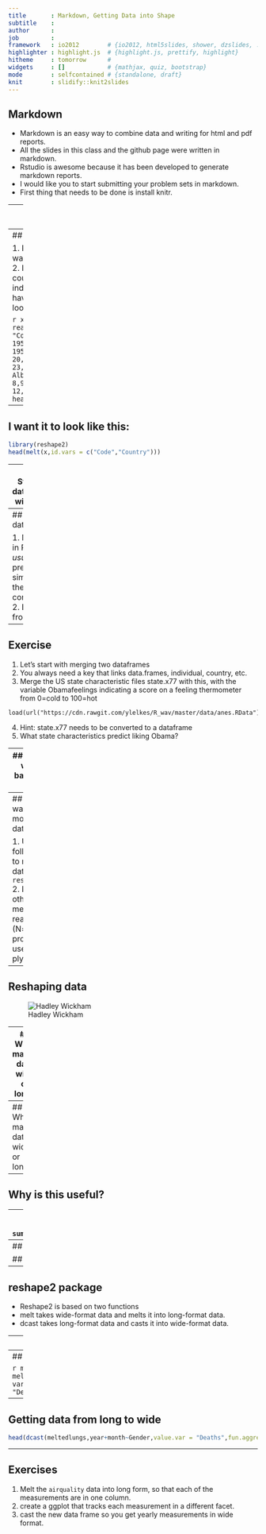 ```yaml
---
title       : Markdown, Getting Data into Shape
subtitle    : 
author      : 
job         : 
framework   : io2012        # {io2012, html5slides, shower, dzslides, ...}
highlighter : highlight.js  # {highlight.js, prettify, highlight}
hitheme     : tomorrow      # 
widgets     : []            # {mathjax, quiz, bootstrap}
mode        : selfcontained # {standalone, draft}
knit        : slidify::knit2slides
---
```


## Markdown

* Markdown is an easy way to combine data and writing for html and pdf reports. 
* All the slides in this class and the github page were written in markdown.
* Rstudio is awesome because it has been developed to generate markdown reports. 
* I would like you to start submitting your problem sets in markdown. 
* First thing that needs to be done is install knitr. 


---
## Some markdown exercises

1. Create a new markdown document. 
2. Create a ggplot graph with a regression line using the ToothGrowth datalength (Guinea Pigs tooth lengs for different doses of either vitamin c or orange juice and doses), with different facets for type of supplement.
, plotting a different facet for each diet. Add it to your markdown document and give it a width of 4 inches and a height of 4 inches. Don't show any of the code. 
3. Next, run three regressions, the first regresses length on dose for the guinea pigs in the VC condition, the second regresses length on dose for the OJ condition, the third looks at the interaction between supp and dose on length. 
4. Use the texreg (or htmlreg if you want an html doc) function in the texreg package to create a table of these three regressionn models (in one table). Give the columns new names and a nice caption. HINT: you'll have to change the result command within the chunk to make this work.
5. You're writing up your results, and want to report the interaction effect from the third model. Write a sentence that reports the b coefficient and standard error from that model. HINT: use summary(modelname)$coefficients to get the matrix.

---
## Getting data into shape

1. Ran 10 experiments, now want to do a meta-analysis. 
2. I want to match my country level data with my individual-level data.
3. I have time series data that looks like this:

```r
x <- read.table(textConnection(
"Code Country        1950    1951    1952    1953    1954
AFG  Afghanistan    20,249  21,352  22,532  23,557  24,555
ALB  Albania        8,097   8,986   10,058  11,123  12,246"), header=TRUE)
head(x)
```

---
## I want it to look like this:

```r
library(reshape2)
head(melt(x,id.vars = c("Code","Country")))
```

---
## Stacking dataframes with rbind

1. Try the following:
```
load(url("https://cdn.rawgit.com/ylelkes/R_wav/master/data/rbindexercises.RData"))
```

2. First, use colnames to look at the names of df1,df2,df3.
3. use rbind to stack df1, df2, and df3 into one dataframe. 
4. Now try to add df4 to the stacked dataframe. How do we fix it?
5. Now add df5. Doesn't work? Try plyr::rbind.fill
6. What does the variables third and fourth look like for the df1:df4?

---
## Merging dataframes

1. Merging in R is *usually* pretty simple with the merge command. 
2. Example from R

---
## Exercise
1. Let's start with merging two dataframes
3. You always need a key that links data.frames, individual, country, etc.
3. Merge the US state characteristic files state.x77 with this, with the variable Obamafeelings indicating a score on a feeling thermometer from 0=cold to 100=hot 
```
load(url("https://cdn.rawgit.com/ylelkes/R_wav/master/data/anes.RData"))
```
4. Hint: state.x77 needs to be converted to a dataframe
5. What state characteristics predict liking Obama?

---
## Sometimes you want to merge based on multiple keys

1. See what happens, and what your answers look like if you merge two of the datasets in the following file, first by country.name only, then by program.name only, then by both country.name and program.name. Note the dimensions, number of variables. 

```
load(url("https://rawgit.com/ylelkes/R_wav/master/data/foreignaid.RData"))
```

---
## Sometimes we want to merge more than two datasets.

1. Use the following function to merge all the Aid datasets: `reshape::merge_all`
2. Note, there are other ways of merging data. With really big datasets (N=millions), we probably want to use data.table or plyr.  

---
## Reshaping data

![Hadley Wickham](http://pix-media.s3.amazonaws.com/blog/1001/HadleyObama2.png)

---
## What makes data wide or long?

```r
library(datasets)
library(reshape2)
data(UKLungDeaths)
library(data.table)
yr <- floor(tt <- time(mdeaths))
date=paste(month.abb[12*(tt - yr)],yr)
library(stringr)
month <- sapply(strsplit(as.character(date), " "), "[", 1)
month = factor(month,levels=c(month.abb))
year <- sapply(strsplit(as.character(date), " "), "[", 2)
UKLung <- data.table(data.frame(ldeaths,mdeaths,fdeaths,month,year))
head(UKLung)
```

---
## What makes data wide or long?
```r
meltedlungs <- melt(UKLung,id.vars = c("month","year"))
meltedlungs
```

---
## Why is this useful?

---
## Why is this useful?
```r
library(dplyr)
meltedlungs %>% group_by(year) %>% summarise(average=mean(value),sd=sd(value),N=n())
```

---
## Why is this useful?
```r
library(dplyr)
meltedlungs %>% group_by(year,variable) %>% summarise(average=mean(value),sd=sd(value),N=n())
```

## Why is this useful?
```r
library(ggplot2)
ggplot(meltedlungs,aes(x=year,y=value,group=variable,colour=variable))+geom_smooth() 
```

---
## reshape2 package
* Reshape2 is based on two functions
* melt takes wide-format data and melts it into long-format data.
* dcast takes long-format data and casts it into wide-format data.

---
## melting data

```r
melt(UKLung,id.vars=c("month","year"))
```

---
## melting data

```r
meltedlungs <- melt(UKLung,id.vars=c("month","year"),
                    variable.name = "Gender",value.name = "Deaths")
meltedlungs
```

---
## Getting data from long to wide

```r
head(dcast(meltedlungs,year+month~Gender,value.var = "Deaths",fun.aggregate=mean,na.rm=T))
```

---
## Exercises 
1. Melt the `airquality` data into long form, so that each of the measurements are in one column.
2. create a ggplot that tracks each measurement in a different facet.
3. cast the new data frame so you get yearly measurements in wide format.
